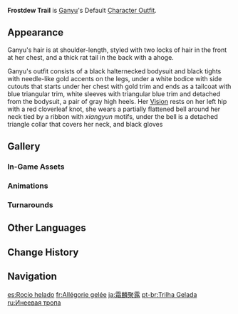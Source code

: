{{Outfit Infobox
|id           = 203700
|image        = <gallery>
Character Ganyu Full Wish.png|Wish
Character Ganyu Game.png|In-Game
</gallery>
|character    = Ganyu
|type         = Default
|description  = Ganyu's outfit. Elegant clothes blessed by the mighty and illuminated [[adepti]].
|obtain       = Unlocked upon obtaining character
}}
'''Frostdew Trail''' is [[Ganyu]]'s Default [[Character Outfit]].

==Appearance==
<!-- Keep appearance section short and concise. Limit to 1-2 paragraphs (preferably 1 paragraph) with 3-4 sentences each. -->
Ganyu's hair is at shoulder-length, styled with two locks of hair in the front at her chest, and a thick rat tail in the back with a ahoge. 

Ganyu's outfit consists of a black halternecked bodysuit and black tights with needle-like gold accents on the legs, under a white bodice with side cutouts that starts under her chest with gold trim and ends as a tailcoat with blue triangular trim, white sleeves with triangular blue trim and detached from the bodysuit, a pair of gray high heels. Her {{Cryo}} [[Vision]] rests on her left hip with a red cloverleaf knot, she wears a partially flattened bell around her neck tied by a ribbon with ''xiangyun'' motifs, under the bell is a detached triangle collar that covers her neck, and black gloves

==Gallery==
===In-Game Assets===
{{Assets/Outfit|Frostdew Trail|nomain=1}}

===Animations===
{{Preview/CharacterAnimations|Ganyu|nocaption=1}}

===Turnarounds===
{{Turnarounds}}

==Other Languages==
{{Other Languages
|en      = Frostdew Trail
|zhs     = 霜麟聚露
|zhs_rm  = Shuāng Lín Jù Lù
|zht     = 霜麟聚露
|zht_rm  = Shuāng Lín Jù Lù
|zh_tl   = Frost Qilin Dew-Gathering
|ja      = 霜麟聚露
|ja_rm   = Shimorin Juro
|ja_tl   = Frost Qilin Dew-Gathering{{Sino|ja|zh}}
|ko      = 서리에 맺힌 이슬
|ko_rm   = Seorie Maechin I-seul
|ko_tl   = Frost in Dew
|es      = Rocío helado
|es_tl   = Frozen Dew
|fr      = Allégorie gelée
|fr_tl   = Frozen Allegory
|ru      = Инеевая тропа
|ru_tl   = Frost Trail
|th      = กิเลนแห่งหยาดน้ำค้าง
|th_rm   = Kilen haeng yatnamkhang
|th_tl   = Qilin of Dewdrops
|vi      = Sương Giá Tích Tụ
|vi_tl   = Accumulating Hoarfrost
|de      = Frosttau-Pfad
|de_tl   = Frostdew Trail
|id      = Frostdew Trail
|pt      = Trilha Gelada
|pt_tl   = Cold Trail
|tr      = Donuk Şebnem
|tr_tl   = Frozen Dew
|it      = Sentiero gelato
|it_tl   = Frozen Path
}}

==Change History==
{{Change History|1.2}}

==Navigation==
{{Dressing Room Navbox|type=outfit}}

[[es:Rocío helado]]
[[fr:Allégorie gelée]]
[[ja:霜麟聚露]]
[[pt-br:Trilha Gelada]]
[[ru:Инеевая тропа]]